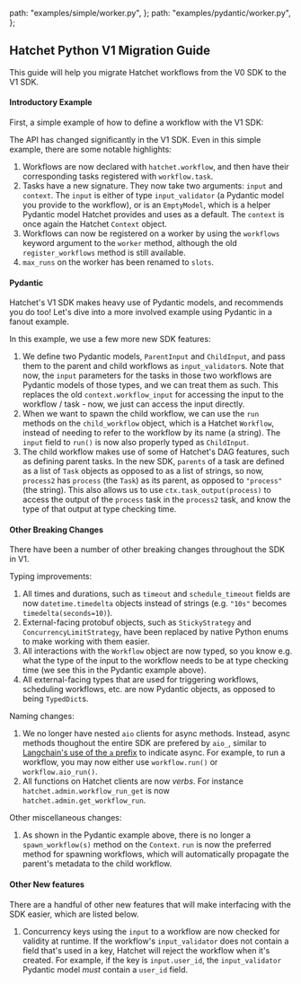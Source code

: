 
  path: "examples/simple/worker.py",
};
  path: "examples/pydantic/worker.py",
};



## Hatchet Python V1 Migration Guide

This guide will help you migrate Hatchet workflows from the V0 SDK to the V1 SDK.

#### Introductory Example

First, a simple example of how to define a workflow with the V1 SDK:

<GithubSnippet src={SimpleWorker} target="Simple" />

The API has changed significantly in the V1 SDK. Even in this simple example, there are some notable highlights:

1. Workflows are now declared with `hatchet.workflow`, and then have their corresponding tasks registered with `workflow.task`.
2. Tasks have a new signature. They now take two arguments: `input` and `context`. The `input` is either of type `input_validator` (a Pydantic model you provide to the workflow), or is an `EmptyModel`, which is a helper Pydantic model Hatchet provides and uses as a default. The `context` is once again the Hatchet `Context` object.
3. Workflows can now be registered on a worker by using the `workflows` keyword argument to the `worker` method, although the old `register_workflows` method is still available.
4. `max_runs` on the worker has been renamed to `slots`.

#### Pydantic

Hatchet's V1 SDK makes heavy use of Pydantic models, and recommends you do too! Let's dive into a more involved example using Pydantic in a fanout example.

<GithubSnippet src={PydanticWorker} target="Pydantic" />

In this example, we use a few more new SDK features:

1. We define two Pydantic models, `ParentInput` and `ChildInput`, and pass them to the parent and child workflows as `input_validator`s. Note that now, the `input` parameters for the tasks in those two workflows are Pydantic models of those types, and we can treat them as such. This replaces the old `context.workflow_input` for accessing the input to the workflow / task - now, we just can access the input directly.
2. When we want to spawn the child workflow, we can use the `run` methods on the `child_workflow` object, which is a Hatchet `Workflow`, instead of needing to refer to the workflow by its name (a string). The `input` field to `run()` is now also properly typed as `ChildInput`.
3. The child workflow makes use of some of Hatchet's DAG features, such as defining parent tasks. In the new SDK, `parents` of a task are defined as a list of `Task` objects as opposed to as a list of strings, so now, `process2` has `process` (the `Task`) as its parent, as opposed to `"process"` (the string). This also allows us to use `ctx.task_output(process)` to access the output of the `process` task in the `process2` task, and know the type of that output at type checking time.

#### Other Breaking Changes

There have been a number of other breaking changes throughout the SDK in V1.

Typing improvements:

1. All times and durations, such as `timeout` and `schedule_timeout` fields are now `datetime.timedelta` objects instead of strings (e.g. `"10s"` becomes `timedelta(seconds=10)`).
2. External-facing protobuf objects, such as `StickyStrategy` and `ConcurrencyLimitStrategy`, have been replaced by native Python enums to make working with them easier.
3. All interactions with the `Workflow` object are now typed, so you know e.g. what the type of the input to the workflow needs to be at type checking time (we see this in the Pydantic example above).
4. All external-facing types that are used for triggering workflows, scheduling workflows, etc. are now Pydantic objects, as opposed to being `TypedDict`s.

Naming changes:

1. We no longer have nested `aio` clients for async methods. Instead, async methods thoughout the entire SDK are prefered by `aio_`, similar to [Langchain's use of the `a` prefix](https://python.langchain.com/docs/concepts/streaming/#stream-and-astream) to indicate async. For example, to run a workflow, you may now either use `workflow.run()` or `workflow.aio_run()`.
2. All functions on Hatchet clients are now _verbs_. For instance `hatchet.admin.workflow_run_get` is now `hatchet.admin.get_workflow_run`.

Other miscellaneous changes:

1. As shown in the Pydantic example above, there is no longer a `spawn_workflow(s)` method on the `Context`. `run` is now the preferred method for spawning workflows, which will automatically propagate the parent's metadata to the child workflow.


#### Other New features

There are a handful of other new features that will make interfacing with the SDK easier, which are listed below.

1. Concurrency keys using the `input` to a workflow are now checked for validity at runtime. If the workflow's `input_validator` does not contain a field that's used in a key, Hatchet will reject the workflow when it's created. For example, if the key is `input.user_id`, the `input_validator` Pydantic model _must_ contain a `user_id` field.
